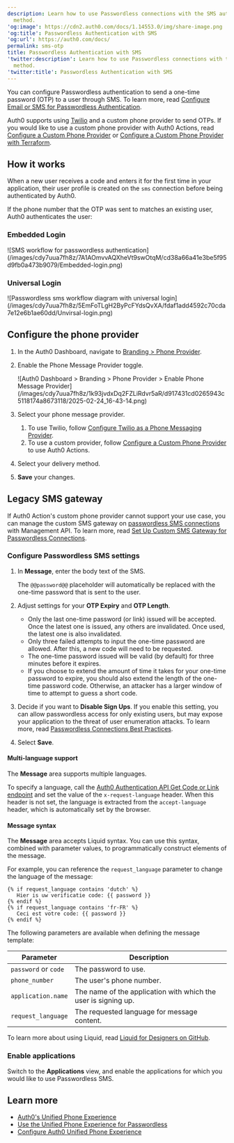 ```yaml
---
description: Learn how to use Passwordless connections with the SMS authentication
  method.
'og:image': https://cdn2.auth0.com/docs/1.14553.0/img/share-image.png
'og:title': Passwordless Authentication with SMS
'og:url': https://auth0.com/docs/
permalink: sms-otp
title: Passwordless Authentication with SMS
'twitter:description': Learn how to use Passwordless connections with the SMS authentication
  method.
'twitter:title': Passwordless Authentication with SMS
---
```

You can configure <Tooltip tip="Passwordless: Form of authentication that does not rely on a password as the first factor." cta="View Glossary" href="/docs/glossary?term=Passwordless">Passwordless</Tooltip> authentication to send a one-time password (OTP) to a user through SMS. To learn more, read [Configure Email or SMS for Passwordless Authentication](/docs/authenticate/login/auth0-universal-login/passwordless-login/email-or-sms).

Auth0 supports using [Twilio](https://www.twilio.com) and a custom phone provider to send OTPs. If you would like to use a custom phone provider with Auth0 Actions, read [Configure a Custom Phone Provider](/docs/customize/phone-messages/configure-phone-messaging-providers/configure-a-custom-phone-provider) or [Configure a Custom Phone Provider with Terraform](/docs/customize/phone-messages/configure-phone-messaging-providers/configure-a-custom-phone-provider/configure-a-custom-phone-provider-with-terraform).

## How it works

When a new user receives a code and enters it for the first time in your application, their user profile is created on the `sms` connection before being authenticated by Auth0.

If the phone number that the OTP was sent to matches an existing user, Auth0 authenticates the user:

### Embedded Login

<Frame>![SMS workflow for passwordless authentication](/images/cdy7uua7fh8z/7A1AOmvvAQXheVt9swOtqM/cd38a66a41e3be5f95d9fb0a473b9079/Embedded-login.png)</Frame>

### Universal Login

<Frame>![Passwordless sms workflow diagram with universal login](/images/cdy7uua7fh8z/5EmFoTLgH2ByPcFYdsQvXA/fdaf1add4592c70cda7e12e6b1ae60dd/Unvirsal-login.png)</Frame>

## Configure the phone provider

1. In the Auth0 Dashboard, navigate to [Branding > Phone Provider](https://manage.auth0.com/#/phone/templates/phone/provider).
2. Enable the Phone Message Provider toggle.

   <Frame>![Auth0 Dashboard > Branding > Phone Provider > Enable Phone Message Provider](/images/cdy7uua7fh8z/1k93jvdxDq2FZLiRdvr5aR/d917431cd0265943c5118174a8673118/2025-02-24_16-43-14.png)</Frame>
3. Select your phone message provider.

   1. To use Twilio, follow [Configure Twilio as a Phone Messaging Provider](/docs/customize/phone-messages/configure-phone-messaging-providers/configure-twilio-as-a-phone-messaging-provider).
   2. To use a custom provider, follow [Configure a Custom Phone Provider](/docs/customize/phone-messages/configure-phone-messaging-providers/configure-a-custom-phone-provider) to use Auth0 Actions.
4. Select your delivery method.
5. **Save** your changes.

## Legacy SMS gateway

If Auth0 Action's custom phone provider cannot support your use case, you can manage the custom SMS gateway on [passwordless SMS connections](/docs/authenticate/passwordless) with <Tooltip tip="Management API: A product to allow customers to perform administrative tasks." cta="View Glossary" href="/docs/glossary?term=Management+API">Management API</Tooltip>. To learn more, read [Set Up Custom SMS Gateway for Passwordless Connections](/docs/authenticate/passwordless/authentication-methods/use-sms-gateway-passwordless).

### Configure Passwordless SMS settings

1. In **Message**, enter the body text of the SMS.

   <Callout icon="file-lines" color="#0EA5E9" iconType="regular">

   The `@@password@@` placeholder will automatically be replaced with the one-time password that is sent to the user.

   </Callout>
2. Adjust settings for your **OTP Expiry** and **OTP Length**.

   * Only the last one-time password (or link) issued will be accepted. Once the latest one is issued, any others are invalidated. Once used, the latest one is also invalidated.
   * Only three failed attempts to input the one-time password are allowed. After this, a new code will need to be requested.
   * The one-time password issued will be valid (by default) for three minutes before it expires.
   * If you choose to extend the amount of time it takes for your one-time password to expire, you should also extend the length of the one-time password code. Otherwise, an attacker has a larger window of time to attempt to guess a short code.
3. Decide if you want to **Disable Sign Ups**. If you enable this setting, you can allow passwordless access for only existing users, but may expose your application to the threat of user enumeration attacks. To learn more, read [Passwordless Connections Best Practices](/docs/authenticate/passwordless/best-practices).
4. Select **Save**.

#### Multi-language support

The **Message** area supports multiple languages.

To specify a language, call the [Auth0 Authentication API Get Code or Link endpoint](https://auth0.com/docs/api/authentication#get-code-or-link) and set the value of the `x-request-language` header. When this header is not set, the language is extracted from the `accept-language` header, which is automatically set by the browser.

#### Message syntax

The **Message** area accepts Liquid syntax. You can use this syntax, combined with parameter values, to programmatically construct elements of the message.

For example, you can reference the `request_language` parameter to change the language of the message:

```liquid lines
{% if request_language contains 'dutch' %}
   Hier is uw verificatie code: {{ password }}
{% endif %}
{% if request_language contains 'fr-FR' %}
   Ceci est votre code: {{ password }}
{% endif %}
```






The following parameters are available when defining the message template:

<table class="table"><thead>
<tr>
<th><strong>Parameter</strong></th>
<th><strong>Description</strong></th>
</tr>
</thead>
<tbody>
<tr>
<td><code>password</code> or <code>code</code></td>
<td>The password to use.</td>
</tr>
<tr>
<td><code>phone_number</code></td>
<td>The user's phone number.</td>
</tr>
<tr>
<td><code>application.name</code></td>
<td>The name of the application with which the user is signing up.</td>
</tr>
<tr>
<td><code>request_language</code></td>
<td>The requested language for message content.</td>
</tr>
</tbody>
</table>

To learn more about using Liquid, read [Liquid for Designers on GitHub](https://github.com/Shopify/liquid/wiki/Liquid-for-Designers).

### Enable applications

Switch to the **Applications** view, and enable the applications for which you would like to use Passwordless SMS.

## Learn more

* [Auth0's Unified Phone Experience](/docs/customize/phone-messages/unified-phone)
* [Use the Unified Phone Experience for Passwordless](/docs/customize/phone-messages/unified-phone/unified-phone-experience-passwordless)
* [Configure Auth0 Unified Phone Experience](/docs/customize/phone-messages/unified-phone/configure-unified-phone)